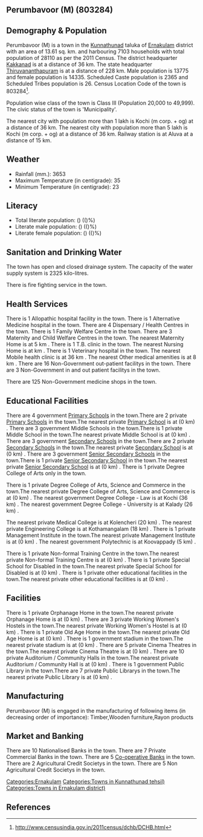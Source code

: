 {{Infobox settlement
| name=Perumbavoor (M)
| native_name=
| native_name_lang=
| other_name=
| nickname=
| settlement_type=Town
| image_skyline=
| image_alt=
| image_caption=
| pushpin_map=India Kerala
| pushpin_label_position=right
| pushpin_map_alt=
| pushpin_map_caption=Location in Kerala, India
| latd=
| latm=
| lats=
| latNS=
| longd=
| longm=
| longs=
| longEW=
| coordinates_display=inline,title
| subdivision_type=Country
| subdivision_name={{flag|India}}
| subdivision_type1=[[States and territories of India|State]]
| subdivision_name1=Kerala 
| subdivision_type2=[[List of districts of India|District]]
| subdivision_name2=Ernakulam
| subdivision_type3=Tahsil
| subdivision_name3=Kunnathunad
| website=
| established_title=<!-- Established -->
| established_date=
| founder=
| named_for=
| government_type=
| governing_body=
| unit_pref=Metric
| area_footnotes=
| area_rank=
| area_total_km2=13.61
| elevation_footnotes=
| elevation_m=
| population_total=28110
| population_as_of=2011
| population_rank=
| population_density_km2=2065
| population_demonym=
| population_footnotes=
| demographics_type1=Languages=
| demographics1_title1=Official=
| demographics1_info1=[[Malayalam language|Malayalam]]
| timezone1=[[Indian Standard Time|IST]]
| utc_offset1==+5:30
| postal_code_type=[[Postal Index Number|PIN]]
| postal_code=
| area_code_type=Telephone code
| area_code=
| registration_plate=
| blank1_name_sec1=Nearest city
| blank1_info_sec1=[[Kochi (m corp. + og) ]]
| blank2_name_sec1=[[Human sex ratio|Sex ratio]]
| blank2_info_sec1=1040
| blank3_name_sec1=Literacy
| blank3_info_sec1=()%
| blank1_name_sec2=[[2011 Census of India|2011 census]] code
| blank1_info_sec2=803284
| footnotes=
}}

== Perumbavoor (M) (803284) ==

== Demography & Population ==

Perumbavoor (M) is a town in the [[Kunnathunad]] taluka of [[Ernakulam]] district with an area of 13.61 sq. km. and harbouring 7103 households with total population of 28110 as per the 2011 Census. The district headquarter [[Kakkanad]] is at a distance of 36 km. The state headquarter [[Thiruvananthapuram]] is at a distance of 228 km. Male population is 13775 and female population is 14335. Scheduled Caste population is 2365 and Scheduled Tribes population is 26. Census Location Code of the town is 803284<ref>http://www.censusindia.gov.in/2011census/dchb/DCHB.html</ref>.

Population wise class of the town is Class III (Population 20,000 to 49,999).
The civic status of the town is 'Municipality'.

The nearest city with population more than 1 lakh is Kochi (m corp. + og)  at a distance of 36 km. The nearest city with population more than 5 lakh is Kochi (m corp. + og)  at a distance of 36 km. Railway station is at Aluva at a distance of 15 km.


== Weather ==  
* Rainfall (mm.): 3653 
* Maximum Temperature (in centigrade): 35
* Minimum Temperature (in centigrade): 23


== Literacy ==  
* Total literate population: () (()%)
* Literate male population: () (()%)
* Literate female population: () (()%)


== Sanitation and Drinking Water ==  
The town has open and closed drainage system.
The capacity of the water supply system is 2325 kilo-litres.

There is fire fighting service in the town.


== Health Services ==
There is 1 Allopathic hospital facility in the town.
There is 1 Alternative Medicine hospital in the town.
There are 4 Dispensary / Health Centres in the town.
There is 1 Family Welfare Centre in the town.
There are 3 Maternity and Child Welfare Centres in the town.
The nearest Maternity Home is at 5 km .
There is 1 T.B. clinic in the town.
The nearest Nursing Home is at  km .
There is 1 Veterinary hospital in the town.
The nearest Mobile health clinic is at 36 km .
The nearest Other medical amenities is at 8 km .
There are 16 Non-Government out-patient facilitys in the town.
There are 3 Non-Government in and out patient facilitys in the town.

There are 125 Non-Government medicine shops in the town.


== Educational Facilities ==
There are 4 government [[Primary School]]s in the town.There are 2 private [[Primary School]]s in the town.The nearest private [[Primary School]] is at  (0 km) .
There are 3 government Middle Schools in the town.There is 1 private Middle School in the town.The nearest private Middle School is at  (0 km) .
There are 3 government [[Secondary School]]s in the town.There are 2 private [[Secondary School]]s in the town.The nearest private [[Secondary School]] is at  (0 km) .
There are 3 government [[Senior Secondary School]]s in the town.There is 1 private [[Senior Secondary School]] in the town.The nearest private [[Senior Secondary School]] is at  (0 km) .
There is 1 private Degree College of Arts only in the town. 
 
 
 
 
There is 1 private Degree College of Arts, Science and Commerce in the town.The nearest private Degree College of Arts, Science and Commerce is at  (0 km) .
The nearest government Degree College - Law is at Kochi (36 km) .
The nearest government Degree College - University is at Kalady (26 km) .
 
The nearest private Medical College is at Kolencheri (20 km) .
The nearest private Engineering College is at Kothamangalam (18 km) .
There is 1 private Management Institute in the town.The nearest private Management Institute is at  (0 km) .
The nearest government Polytechnic is at Koovappady (5 km) .
 
There is 1 private Non-formal Training Centre in the town.The nearest private Non-formal Training Centre is at  (0 km) .
There is 1 private Special School for Disabled in the town.The nearest private Special School for Disabled is at  (0 km) .
There is 1 private other educational facilities in the town.The nearest private other educational facilities is at  (0 km) .


== Facilities ==
There is 1 private Orphanage Home in the town.The nearest private Orphanage Home is at  (0 km) .
There are 3 private Working Women's Hostels in the town.The nearest private Working Women's Hostel is at  (0 km) .
There is 1 private Old Age Home in the town.The nearest private Old Age Home is at  (0 km) .
There is 1 government stadium in the town.The nearest private stadium is at  (0 km) .
There are 5 private Cinema Theatres in the town.The nearest private Cinema Theatre is at  (0 km) .
There are 10 private Auditorium / Community Halls in the town.The nearest private Auditorium / Community Hall is at  (0 km) .
There is 1 government Public Library in the town.There are 7 private Public Librarys in the town.The nearest private Public Library is at  (0 km) .


== Manufacturing ==
Perumbavoor (M) is engaged in the manufacturing of following items (in decreasing order of importance): Timber,Wooden furniture,Rayon products


== Market and Banking ==
There are 10 Nationalised Banks in the town.
There are 7 Private Commercial Banks in the town.
There are 5 [[Co-operative Bank]]s in the town.
There are 2 Agricultural Credit Societys in the town.
There are 5 Non Agricultural Credit Societys in the town.


[[Categories:Ernakulam]]
[[Categories:Towns in Kunnathunad tehsil)]]
[[Categories:Towns in Ernakulam district)]]


== References ==
{{Reflist}}


